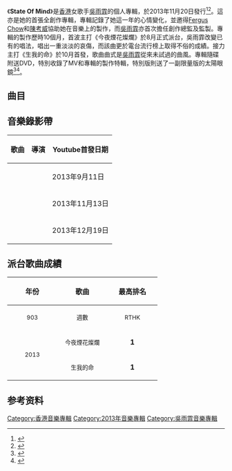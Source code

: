 {{Album infobox | <!-- See Wikipedia:WikiProject_Albums -->
|  Name        = State Of Mind
|  Type        = [[錄音室專輯|錄音室專輯]]
|  Artist      = [[吳雨霏|吳雨霏]]
|  Cover       = 吳雨霏 State Of Mind cover.jpg
|  Released    = 2013年11月20日
|  Recorded    = 2013年
|  Genre       = [[粵語流行音樂|粵語流行音樂]]
|  Length      = 30:34
|  Label       = [[新藝寶唱片|新藝寶唱片]]
|  Last album  = [[My_January|My January]]<br>（2012年）
|  This album  = State Of Mind <br>（2013年）
|  Next album  = [[Across|Across]]<br>（2014年）
}}

《'''State Of Mind'''》是[[香港|香港]]女歌手[[吳雨霏|吳雨霏]]的個人專輯，於2013年11月20日發行<ref>{{Cite web|url=http://ent.qq.com/a/20140129/006968.htm|title=吴雨霏任新碟监制 承认旧爱余文乐是创作源泉_娱乐_腾讯网|accessdate=2018-04-19|work=ent.qq.com|language=zh-CN|archive-date=2018-04-20|archive-url=https://web.archive.org/web/20180420010542/http://ent.qq.com/a/20140129/006968.htm|dead-url=no}}</ref><ref>{{Cite web|url=http://ent.qq.com/a/20131129/011343.htm|title=吴雨霏《State Of Mind》：时不与我的尴尬_娱乐_腾讯网|accessdate=2018-04-19|work=ent.qq.com|language=zh-CN|archive-date=2018-04-20|archive-url=https://web.archive.org/web/20180420040708/http://ent.qq.com/a/20131129/011343.htm|dead-url=no}}</ref>。這亦是她的首張全創作專輯，專輯記錄了她這一年的心情變化，並邀得[[Fergus_Chow|Fergus Chow]]和[[陳考威|陳考威]]協助她在音樂上的製作，而[[吳雨霏|吳雨霏]]亦首次擔任創作總監及監製。專輯的製作歷時10個月，首波主打《今夜煙花燦爛》於8月正式派台，吳雨霏改變已有的唱法，唱出一重淡淡的哀傷，而該曲更於電台流行榜上取得不俗的成績。接力主打《生我的命》於10月首發，歌曲曲式是[[吳雨霏|吳雨霏]]從來未試過的曲風。專輯隨碟附送DVD，特別收錄了MV和專輯的製作特輯，特別版則送了一副限量版的太陽眼鏡<ref>{{Cite web|url=http://news.163.com/13/1207/09/9FFUN22K00014Q4P.html|title=有时候 时间是一首残忍的歌_网易新闻|accessdate=2018-04-19|last=网易|work=news.163.com|archive-date=2018-04-20|archive-url=https://web.archive.org/web/20180420073725/http://news.163.com/13/1207/09/9FFUN22K00014Q4P.html|dead-url=no}}</ref><ref>{{Cite web|url=http://gd.qq.com/a/20140706/018962.htm|title=吴雨霏广州签售秀自拍神器 拒绝再谈余文乐_大粤网_腾讯网|accessdate=2018-04-19|work=gd.qq.com|language=zh-CN|archive-date=2018-04-20|archive-url=https://web.archive.org/web/20180420012114/http://gd.qq.com/a/20140706/018962.htm|dead-url=no}}</ref>。

==曲目==
{{Tracklist
| collapsed = 
| headline = CD
| font_size = 
| total_length = 30:34

| extra_column =

| title1 = 我正在
| music1 = [[吳雨霏|吳雨霏]]
| lyrics1 = [[陳詠謙|陳詠謙]]
| arranger1 = [[Fergus_Chow|Fergus Chow]]<br>[[陳考威|陳考威]]
| producer1 = 陳考威<br>吳雨霏
| note1 = 
| longnote1 = 
| length1 = 3:22

| title2 = 第一季
| music2 =  吳雨霏<br>陳考威<br>Fergus Chow
| lyrics2 = 陳詠謙
| arranger2 = Fergus Chow<br>陳考威
| producer2 = 陳考威<br>Fergus Chow<br>吳雨霏
| note2 = 
| longnote2 = 
| length2 = 4:24

| title3 = 明日再打算
| music3 =  Fergus Chow<br>陳考威
| lyrics3 = 陳詠謙
| arranger3 = Fergus Chow<br>陳考威
| producer3 = 陳考威<br>Fergus Chow<br>吳雨霏
| note3 = 
| longnote3 = 
| length3 = 3:30

| title4 = 偷偷
| music4 =  吳雨霏<br>陳考威<br>Fergus Chow
| lyrics4 = [[周耀輝|周耀輝]]
| arranger4 = Fergus Chow
| producer4 = 陳考威<br>Fergus Chow<br>吳雨霏
| note4 = 
| longnote4 = 
| length4 = 3:41

| title5 = 今夜煙花燦爛
| music5 =  吳雨霏<br>陳考威<br>Fergus Chow
| lyrics5 = [[藍奕邦|藍奕邦]]
| arranger5 = Fergus Chow<br>陳考威
| producer5 = 陳考威<br>Fergus Chow<br>吳雨霏
| note5 = 
| longnote5 = 第一主打
| length5 = 4:04

| title6 = 蘇眉
| music6 =  吳雨霏
| lyrics6 = [[林若寧|林若寧]]
| arranger6 = 陳考威<br>[[翁厚樑|翁厚樑]]
| producer6 = 陳考威<br>吳雨霏
| note6 = 
| longnote6 = 
| length6 = 4:10

| title7 = 生我的命
| music7 =  吳雨霏<br>陳考威<br>Fergus Chow
| lyrics7 = 周耀輝
| arranger7 = Fergus Chow<br>陳考威
| producer7 = 陳考威<br>Fergus Chow<br>吳雨霏
| note7 = 
| longnote7 = 第二主打
| length7 = 3:45

| title8 = That Girl
| music8 =  吳雨霏<br>陳考威
| lyrics8 = 吳雨霏<br>陳考威
| arranger8 = Fergus Chow<br>陳考威
| producer8 = 陳考威<br>吳雨霏
| note8 = 
| longnote8 = 
| length8 = 3:35
}}
{{Tracklist
| collapsed = 
| headline = DVD
| title1 = 今夜煙花燦爛
| note1 = MV
| title2 = 蘇眉
| note2 = MV
| title3 = 生我的命
| note3 = MV
| title4 = Making Of
}}

==音樂錄影帶==
{| class="wikitable"
! 歌曲 !!導演 !! Youtube首發日期
|-
|{{youtube|i-yq_CgjqBY|今夜煙花燦爛}}||||2013年9月11日
|-
|{{youtube|wu2yrP3UC1s|生我的命}}||||2013年11月13日
|-
|{{youtube|p1EtGvI3fk0|蘇眉}}||||2013年12月19日
|}

== 派台歌曲成績 ==
{| class="wikitable"
!align="center" rowspan="2" | 年份
!align="center" rowspan="2" | 歌曲
!align="center" colspan="8" | 最高排名
|-
!width="100"|<small>903</small> !! width="100"|<small>週數</small> !! width="100"|<small>RTHK</small> !! width="100"|<small>週數</small> !! width="100"|<small>997</small> !! width="100"|<small>週數</small> !! width="100"|<small>TVB</small> !! width="100"|<small>週數</small>
|-
|align="center" rowspan="2"| <small>2013</small> ||align="center"| <small>今夜煙花燦爛</small> ||align="center"| '''1''' ||align="center"| 6 ||align="center"| '''1''' ||align="center"| 11 ||align="center"| '''1''' ||align="center"| 8 ||align="center"| - ||align="center"| -
|-
|align="center"| <small>生我的命</small> ||align="center"| '''1''' ||align="center"| 7 ||align="center"| 3 ||align="center"| 7 ||align="center"| 2 ||align="center"| 5 ||align="center"| - ||align="center"| -
|}

==参考资料==
{{reflist}}
{{吳雨霏}}

[[Category:香港音樂專輯|Category:香港音樂專輯]]
[[Category:2013年音樂專輯|Category:2013年音樂專輯]]
[[Category:吳雨霏音樂專輯|Category:吳雨霏音樂專輯]]
